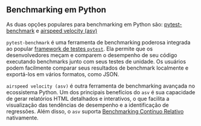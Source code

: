 ## Benchmarking em Python

As duas opções populares para benchmarking em Python são:
[pytest-benchmark](https://pytest-benchmark.readthedocs.io)
e
[airspeed velocity (asv)](https://github.com/airspeed-velocity/asv)

`pytest-benchmark` é uma ferramenta de benchmarking poderosa integrada ao popular [framework de testes `pytest`](https://docs.pytest.org/en/stable/).
Ela permite que os desenvolvedores meçam e comparem o desempenho de seu código executando benchmarks junto com seus testes de unidade.
Os usuários podem facilmente comparar seus resultados de benchmark localmente e exportá-los em vários formatos, como JSON.

`airspeed velocity (asv)` é outra ferramenta de benchmarking avançada no ecossistema Python.
Um dos principais benefícios do `asv` é sua capacidade de gerar relatórios HTML detalhados e interativos,
o que facilita a visualização das tendências de desempenho e a identificação de regressões.
Além disso, o `asv` suporta [Benchmarking Contínuo Relativo](/pt/docs/how-to/track-benchmarks/#relative-continuous-benchmarking) nativamente.